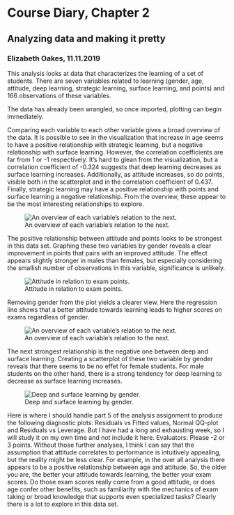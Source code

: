 # Course Diary, Chapter 2

## Analyzing data and making it pretty

### Elizabeth Oakes, 11.11.2019

This analysis looks at data that characterizes the learning of a set of students. There are seven variables related to learning (gender, age, attitude, deep learning, strategic learning, surface learning, and points) and 166 observations of these variables.

The data has already been wrangled, so once imported, plotting can begin immediately.

Comparing each variable to each other variable gives a broad overview of the data. It is possible to see in the visualization that increase in age seems to have a positive relationship with strategic learning, but a negative relationship with surface learning. However, the correlation coefficients are far from 1 or -1 respectively. It's hard to glean from the visualization, but a correlation coefficient of -0.324 suggests that deep learning decreases as surface learning increases. Additionally, as attitude increases, so do points, visible both in the scatterplot and in the correlation coefficient of 0.437. Finally, strategic learning may have a positive relationship with points and surface learning a negative relationship. From the overview, these appear to be the most interesting relationships to explore.

![An overview of each variable's relation to the next.](C:/Users/E/Documents/IODS-project/images/assigment_2/allData.png)


The positive relationship between attitude and points looks to be strongest in this data set. Graphing these two variables by gender reveals a clear improvement in points that pairs with an improved attitude. The effect appears slightly stronger in males than females, but especially considering the smallish number of observations in this variable, significance is unlikely.

![Attitude in relation to exam points.](C:/Users/E/Documents/IODS-project/images/assigment_2/attiVSpoints.png)

Removing gender from the plot yields a clearer view. Here the regression line shows that a better attitude towards learning leads to higher scores on exams regardless of gender.

![An overview of each variable's relation to the next.](C:/Users/E/Documents/IODS-project/images/assigment_2/attsVSpoints_noGen.png)

The next strongest relationship is the negative one between deep and surface learning. Creating a scatterplot of these two variable by gender reveals that there seems to be no effet for female students. For male students on the other hand, there is a strong tendency for deep learning to decrease as surface learning increases.

![Deep and surface learning by gender.](C:/Users/E/Documents/IODS-project/images/assigment_2/surfVSdeep.png)

Here is where I should handle part 5 of the analysis assignment to produce the following diagnostic plots: Residuals vs Fitted values, Normal QQ-plot and Residuals vs Leverage. But I have had a long and exhausting week, so I will study it on my own time and not include it here. Evaluators: Please -2 or 3 points. Without those further analyses, I think I can say that the assumption that attitude correlates to performance is intuitively appealing, but the reality might be less clear. For example, in the over all analysis there appears to be a positive relationship between age and attitude. So, the older you are, the better your attitude towards learning, the better your exam scores. Do those exam scores really come from a good attitude, or does age confer other benefits, such as familiarity with the mechanics of exam taking or broad knowledge that supports even specialized tasks? Clearly there is a lot to explore in this data set.